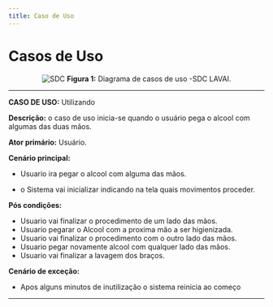 ```yaml
---
title: Caso de Uso
---
```




# Casos de Uso

<div align="center">

![SDC](./img/casoDeUso.png)
**Figura 1:** Diagrama de casos de uso -SDC LAVAI.
</div>

---

**CASO DE USO:** Utilizando

**Descrição:** o caso de uso inicia-se quando o usuário pega o alcool com algumas das duas mãos.

**Ator primário:** Usuário.

**Cenário principal:**

- Usuario ira pegar o alcool com alguma das mãos.

- o Sistema vai inicializar indicando na tela quais movimentos proceder.

**Pós condições:**

- Usuario vai finalizar o procedimento de um lado das mãos.
- Usuario pegarar o Alcool com a proxima mão a ser higienizada.
- Usuario vai finalizar o procedimento com  o outro lado das mãos.
- Usuario pegar novamente alcool com qualquer lado das mãos.
- Usuario vai finalizar a lavagem dos braços.

**Cenário de exceção:**

- Apos alguns minutos de inutilização o sistema reinicia ao começo 

---